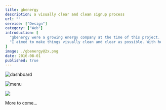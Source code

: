 ```yaml
---
title: gbenergy
description: a visually clear and clean signup process
url: ""
service: ["Design"]
category: ["Web"]
introduction: [
  "gbenergy were a growing energy company at the time of this project. And needed a redesign of their signup process and account areas, to help take them from small company, to big company who care about customers—with a clear and usable signup process and customer dashboard.",
  "I aimed to make things visually clean and clear as possible. With helpful prompts where necessary, because when you’re stuck, the last thing you want to do is waste an hour on the phone for something that appears trivial."
]
image: ./gbenergy@2x.png
date: 2016-08-01
published: true
---
```



<div className="scroll scroll-offset flex items-start full -mb-16 -ml-1 md:-ml-8">
<div className="xsmall-fixed-nav relative">
<Screen device="xsmall">

  ![dashboard](./dashboard-mobile/dashboard@2x.png)

</Screen>

  ![menu](./dashboard-mobile/menu-dashboard@2x.png)

</div>
<Screen device="medium">

  ![](./dashboard/dashboard@2x.png)

</Screen>
</div>

<div className="content text-center pt-64 pb-24 font-bold text-f3">
More to come…
</div>
